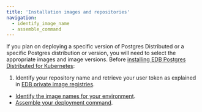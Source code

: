 ```yaml
---
title: 'Installation images and repositories'
navigation:
  - identify_image_name
  - assemble_command
---
```


If you plan on deploying a specific version of Postgres Distributed or a specific Postgres distribution or version, you will need to select the appropriate images and image versions.
Before [installing EDB Postgres Distributed for Kubernetes](/postgres_distributed_for_kubernetes/latest/installation_upgrade):

1.  Identify your repository name and retrieve your user token as explained in [EDB private image registries](/postgres_distributed_for_kubernetes/latest/private_registries/).
- [Identify the image names for your environment](/postgres_distributed_for_kubernetes/latest/identify_images/identify_image_name).
- [Assemble your deployment command](/postgres_distributed_for_kubernetes/latest/identify_images/assemble_command).
